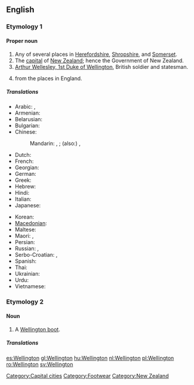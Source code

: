 ==English==
{{wikipedia|dab=Wellington (disambiguation)}}

===Etymology 1===
{{rfe}}

====Proper noun====
{{en-proper noun}}

# Any of several places in [[Herefordshire]], [[Shropshire]], and [[Somerset]].
# The [[capital]] of [[New Zealand]]; hence the Government of New Zealand.
# [[w:Arthur Wellesley, 1st Duke of Wellington|Arthur Wellesley, 1st Duke of Wellington]], British soldier and statesman.
# {{surname|[[habitational]]|from=Old English|dot=}} from the places in England.

=====Translations=====
{{trans-top|capital of New Zealand}}
* Arabic: {{t|ar|ويلنجتون|m|tr=wilingtuun}},  {{t|ar|ويلينغتون|m|tr=wilinghtuun}}
* Armenian: {{t-|hy|Վելինգտոն|tr=Velington}}
* Belarusian: {{t|be|Велінгтон|m|tr=Velinhtón|xs=Belarusian}}
* Bulgarian: {{t|bg|Уелингтън|m|tr=Uélingtǎn}}
* Chinese:
*: Mandarin: {{t-|cmn|威靈頓|sc=Hani}},  {{t-|cmn|威灵顿|tr=Wēilíngdùn|sc=Hani}}; (also:) {{t|cmn|惠靈頓|sc=Hani}},  {{t|cmn|惠灵顿|tr=Huìlíngdùn|sc=Hani}}
* Dutch: {{t|nl|Wellington}}
* French: {{t-|fr|Wellington}}
* Georgian: {{t|ka|ველინგტონი|sc=Geor|xs=Georgian}}
* German: {{t-|de|Wellington|n}}
* Greek: {{t|el|Ουέλλινγκτον|tr=Uélington}}
* Hebrew: {{t|he|ולינגטון}}
* Hindi: {{t|hi|वेलिंग्टन|tr=vēliṅgṭan|xs=Hindi}}
* Italian: {{t-|it|Wellington}}
* Japanese: {{t|ja|ウェリントン|tr=Werinton}}
{{trans-mid}}
* Korean: {{t|ko|웰링턴|tr=Wellingteon|sc=Hang}}
* [[Macedonian]]: {{t-|mk|Велингтон|m|tr=Vélington}}
* Maltese: {{t-|mt|Wellington|xs=Maltese}}
* Maori: {{t|mi|Te Whanganui-a-Tara|xs=Maori}},  {{t|mi|Poneke|xs=Maori}}
* Persian: {{t|fa|ولینگتون|xs=Persian}}
* Russian: {{t-|ru|Веллингтон|m|tr=Véllington, Vellingtón}},  {{t-|ru|Уэллингтон|m|tr=Uéllington, Wéllington}}
* Serbo-Croatian: {{tø|sh|Велингтон|m|sc=Cyrl|xs=Serbo-Croatian}},  {{tø|sh|Wellington|m|xs=Serbo-Croatian}}
* Spanish: {{t+|es|Wellington|m}}
* Thai: {{t|th|เวลลิงตัน|tr=wellingtạn}}
* Ukrainian: {{t|uk|Веллінгтон|m|tr=Véllinhton, Vellinhtón|xs=Ukrainian}}
* Urdu: {{t|ur|ویلنگٹن|xs=Urdu}}
* Vietnamese: {{t-|vi|Wellington|xs=Vietnamese}}
{{trans-bottom}}

===Etymology 2===
{{rfe}}

{{rfimage}}

====Noun====
{{en-noun}}

# A [[Wellington boot]].

=====Translations=====
{{trans-see|Wellington boot}}

[[Category:Capital cities]]
[[Category:Footwear]]
[[Category:New Zealand]]

[[es:Wellington]]
[[gl:Wellington]]
[[hu:Wellington]]
[[nl:Wellington]]
[[pl:Wellington]]
[[ro:Wellington]]
[[sv:Wellington]]